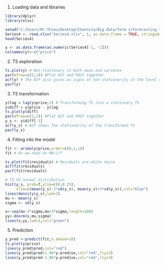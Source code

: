 1. Loading data and libraries
```r
library(dplyr)
library(xlsx)

setwd("C:/Users/Mr.Thieu/Desktop/Channita/Big data/Term 2/Forecasting time series")
Series4 <- read.xlsx("Series4.xlsx", 1, as.data.frame = TRUE, stringsAsFactors = FALSE)
head(Series4)

y <- as.data.frame(as.numeric(Series4[-1, -1]))
colnames(y)<-c("price")

```

2. TS exploration 
```r
ts.plot(y) # Non-stationary in both mean and varience
par(mfrow=c(2,1)) #Plot ACF and PACF together
acf(y) # The ACF also gives us signs of non-stationarity in the level since it decays very slowly towards zero
pacf(y) 
```

3. TS transformation

```r

y$lag = lag(y$price,1) # Transforming TS into a stationary TS
y$diff = y$price - y$lag
ts.plot(y$diff)
par(mfrow=c(2,1)) #Plot ACF and PACF together
y_s <- y$diff[-1]
acf(y_s) # ACF shows the stationarity of the transformed TS
pacf(y_s)
```

4. Fitting into the model

```r
fit <- arima(y$price,order=c(0,1,1)) 
fit # Do we need an MA(1)? 

ts.plot(fit$residuals) # Residuals are white noise
acf(fit$residuals) 
pacf(fit$residuals)

# TS VS normal distribution
hist(y_s, prob=T,ylim=c(0,0.25),
     xlim=c(mean(y_s)-3*sd(y_s), mean(y_s)+3*sd(y_s)),col="blue")                                
lines(density(y_s),lwd=2)
mu <- mean(y_s)
sigma <- sd(y_s)

x<-seq(mu-3*sigma,mu+3*sigma,length=100)
yy<-dnorm(x,mu,sigma)
lines(x,yy,lwd=2,col="green")
```

5. Prediction

```r
y_pred <-predict(fit,n.ahead=10)
ts.plot(y$price)
lines(y_pred$pred,col="red")
lines(y_pred$pred+1.96*y.pred$se,col="red",lty=3)
lines(y_pred$pred-1.96*y.pred$se,col="red",lty=3)
```
